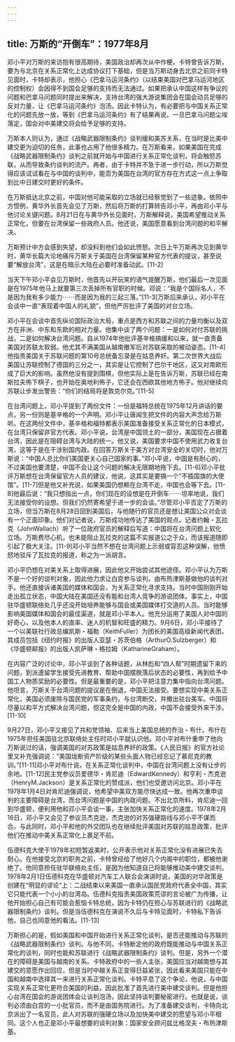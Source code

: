 ```yaml
---
---
---
```

title: 万斯的“开倒车”：1977年8月
---



邓小平对万斯的来访抱有很高期待，美国政治却再次从中作梗。卡特曾告诉万斯，要为与北京在关系正常化上达成协议打下基础，但是当万斯动身去北京之前同卡特见面时，卡特却表示，他担心《巴拿马运河条约》（以结束美国对巴拿马运河地区的控制权）会因得不到国会足够的支持而无法通过。如果把承认中国这样有争议的问题和巴拿马问题同时提出来解决，支持台湾的强大游说集团会在国会动员足够的反对力量，让《巴拿马运河条约》泡汤。因此卡特认为，有必要把与中国关系正常化的问题先放一放，等到《巴拿马运河条约》有了结果再说。一旦巴拿马问题尘埃落定，国会对中美建交将会给予足够的支持。

万斯本人则认为，通过《战略武器限制条约》谈判缓和美苏关系，在当时是比美中建交更为迫切的任务，此事也占用了他很多精力。在万斯看来，如果美国在完成《战略武器限制条约》谈判之前就开始与中国进行关系正常化谈判，将会触怒苏联，从而导致条约谈判的流产。再者，由于卡特并不急于进一步行动，所以万斯觉得应该试试看在与中国的谈判中，能否为美国在台湾的官方存在方式这一点上争取到比中日建交时更好的条件。

在万斯抵达北京之前，中国对他可能采取的立场就已经察觉到了一些迹象。依照中方惯例，黄华外长首先会见了万斯，然后将万斯的打算转告邓小平，再由邓小平与他讨论关键问题。8月21日在与黄华外长见面时，万斯解释说，美国希望推动关系正常化，但要在台湾保留一些政府人员。他还说，美国愿意看到台湾问题的和平解决。

万斯预计中方会感到失望，却没料到他们会如此愤怒。次日上午万斯再次见到黄华时，黄华长篇大论地痛斥万斯关于美国在台湾保留某种官方代表的提议，甚至说要“解放台湾”，这是在暗示大陆在必要时准备动武。[11-2]

当天下午邓小平会见万斯时，他首先以开玩笑的语气提醒万斯，他们最后一次见面是在1975年他马上就要第三次丢掉所有官职的时候。邓说：“我是个国际名人，不是因为我有多少能力⋯⋯而是因为我的三起三落。”[11-3]万斯后来承认，邓小平在会谈中一直“表现着中国人的礼貌”，但他严厉批评了美国的对台立场。

邓小平在会谈中首先纵论国际政治大局，重点是西方和苏联之间的力量均衡以及双方在非洲、中东和东欧的相对力量。他集中谈了两个问题：一是如何对付苏联的挑战，二是如何解决台湾问题。自从1974年他批评基辛格搞缓和以来，就一直责备美国对苏联太软弱。他尤其不满美国从越南撤军后对苏联采取的被动姿态。[11-4]他指责美国关于苏联问题的第10号总统备忘录是在姑息养奸。第二次世界大战后美国让苏联控制了德国的三分之一，其实是让它控制了巴尔干地区，这又对南欧形成了巨大的影响。虽然他没有提到围棋，但他实际上是在告诉万斯，苏联已经在南斯拉夫佈下棋子，也开始在奥地利佈子，它还会在西欧其他地方佈子。他对继续向苏联让步发出警告：“你们的结局将是敦克尔克。”[11-5]

在台湾问题上，邓小平提到了两份文件：一份是福特总统在1975年12月讲话的要点，另一份则是基辛格的一个声明。邓小平让唐闻生把文件的内容大声念给万斯听。在这两份文件中，基辛格和福特都表示美国准备接受关系正常化的日本模式，在台湾只保留非官方代表。邓小平说，台湾是中国领土的一部分，美国现在占据着台湾，因此是在阻碍台湾与大陆的统一。他又说，美国要求中国不使用武力收复台湾，这等于是在干涉别国内政。在回答万斯关于美方对台湾安全的关切时，他对万斯说：“中国人总比你们美国更关心自己国家的事。”邓小平说，中国是有耐心的，不过美国也要清楚，中国不会让这个问题的解决无限期地拖下去。[11-6]邓小平批评万斯想在台湾保留官方人员的建议，他说，这其实是要搞一个“不插国旗的大使馆”。[11-7]但是他又补充说，如果美国仍想赖在台湾不走，中国也会等下去。[11-8]他最后说：“我只想指出一点，你们现在的设想是在开倒车⋯⋯坦率地说，我们无法接受你的设想。但我们仍然寄希望于进一步的会谈。”尽管邓小平否定了万斯的立场，但当万斯在8月28日回到美国后，与他随行的官员还是想让美国公众对会谈有一个正面印象。他们对记者说，万斯成功地传达了美国的观点。记者约翰・瓦拉克（JohnWallach）听了一位政府官员的解释后写道：中国将在台湾问题上软化立场。万斯费尽心机，也未能阻止瓦拉克的这篇不实报道公之于众，而该报道随即引起了极大关注。[11-9]邓小平当然不想在台湾问题上示弱或容忍这种误解，他愤怒地驳斥了瓦拉克的报道，称之为一派胡言。

邓小平仍想在对美关系上取得进展，因此他又开始尝试其他途径。邓小平认为万斯不是一个好的谈判对象，因此他力求让白宫参与谈判，由布热津斯基做他的谈判对手。他还直接诉诸美国的媒体和国会，为关系正常化寻求支持。当时中国刚刚开始走出孤立状态，中国大陆在美国还没有能和台湾人竞争的游说团体。事实上，中国驻华盛顿联络处几乎还没开始培养能够与国会或美国媒体打交道的人员。当时能够影响美国媒体和国会的最佳渠道，就是邓小平本人。他充分运用了美国人对中国的好奇心，以及他本人的直率、迷人的机智和旺盛的精力。9月6日，邓小平接待了一个以美联社行政总编凯斯・福勒（KeithFuller）为团长的美国高级新闻代表团，其成员包括《纽约时报》的出版人亚瑟・苏茨伯格（ArthurO.Sulzberger）和《华盛顿邮报》的出版人凯萨琳・格拉姆（KatharineGraham）。

在内容广泛的讨论中，邓小平谈到了各种话题，从林彪和“四人帮”时期遗留下来的问题，到派遣留学生接受先进教育、帮助中国摆脱落后状态的必要性，再到给予中国工人物质奖励的必要性。但是最重要的是，邓小平把注意力集中指向台湾问题。他坦言，万斯关于台湾问题的提议是在倒退，中国无法接受。要想实现中美关系正常化，美国必须废除与国民党的军事条约，与台湾断交，并撤出驻台美军。中国将尽量以和平方式解决台湾问题，但这完全是中国的内政，中国不会接受外来干涉。[11-10]

9月27日，邓小平又接见了共和党领袖、后来当上美国总统的乔治・布什。布什在1975年担任美国驻北京联络处主任时邓小平就认识他。邓小平对布什重申了他向万斯说过的话，强调美国的对苏政策是姑息养奸的政策。《人民日报》的官方社论里又补充强调说：“美国垅断资产阶级的某些头面人物已经忘记了慕尼克的教训。”[11-11]邓小平对布什说，在关系正常化谈判中，中国在台湾问题上没有让步的余地。[11-12]民主党参议员爱德华・肯尼迪（EdwardKennedy）和亨利・杰克逊（HenryM.Jackson）是关系正常化的赞成派，他们也受邀访问北京。邓小平在1978年1月4日对肯尼迪强调说，他希望中美双方能尽快达成一致。他再次重申谈判的主要障碍是台湾，而台湾问题是中国的内政问题。不出北京所料，肯尼迪一回到华盛顿，便利用他和邓小平会谈一事，主张加快关系正常化的速度。1978年2月16日，邓小平又会见了参议员杰克逊，杰克逊的对苏强硬路线与邓小平不谋而合。与此同时，邓小平和他的外交团队也在继续批评美国对苏联的姑息政策，批评他们在推动中美关系正常化上裹足不前。

伍德科克大使于1978年初短暂返美时，公开表示他对关系正常化没有进展已失去耐心。在他接受北京的职务之前，卡特曾经给了他好几个内阁中的职位，都被他谢绝了。他同意担任驻华联络处主任，是因为他知道自己将能够推动美中建交谈判。1978年2月1日伍德科克在华盛顿对汽车工人联合会演讲时说，美国的对华政策是创建在“明显的谬论”上：二战结束以来美国一直承认国民党政府代表全中国，其实它只能代表一个小小的台湾岛。伍德科克指责美国政策荒谬的言论被广为传播，让他开始担心自己有可能会惹恼卡特总统，因为卡特仍在担心与苏联进行的《战略武器限制条约》谈判。但是当伍德科克在演说不久后与卡特见面时，卡特私下告诉他，自己也同意他的看法。[11-13]

万斯担心的是，假如美国和中国开始进行关系正常化谈判，是否还能推动与苏联的《战略武器限制条约》谈判。与他不同，卡特断定他的政府既能推动与中国关系正常化的谈判，同时也能和苏联进行《战略武器限制条约》谈判。但是，另外一个潜在的障碍是美国与越南的关系。卡特政府中的一些人主张，美国应当对越南想与其建交的意愿作出回应，但是当时中越关系正变得日益紧张，因此看来美国只能在中国和越南中选择其一来进行关系正常化谈判。卡特平息了这个争论，他说，与中国实现关系正常化更符合美国的利益，因此批准了首先进行美中建交谈判。但是他担心台湾在国会的游说团体会让谈判泡汤，因此坚持谈判要秘密进行。也就是说，谈判必须由白宫的一小批官员，而不是由国务院进行。为了准备建交谈判，卡特向北京派出了一名官员，此人对苏联的强硬立场以及加快美中建交的愿望与邓小平相同。这个人也正是邓小平最想要的谈判对象：国家安全顾问兹比格涅夫・布热津斯基。